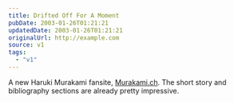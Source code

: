 ```yaml
---
title: Drifted Off For A Moment
pubDate: 2003-01-26T01:21:21
updatedDate: 2003-01-26T01:21:21
originalUrl: http://example.com
source: v1
tags:
  - "v1"
---
```


A new Haruki Murakami fansite, [Murakami.ch][1]. The short story and bibliography sections are already pretty impressive.

[1]: http://www.murakami.ch/ "Murakami.ch"
